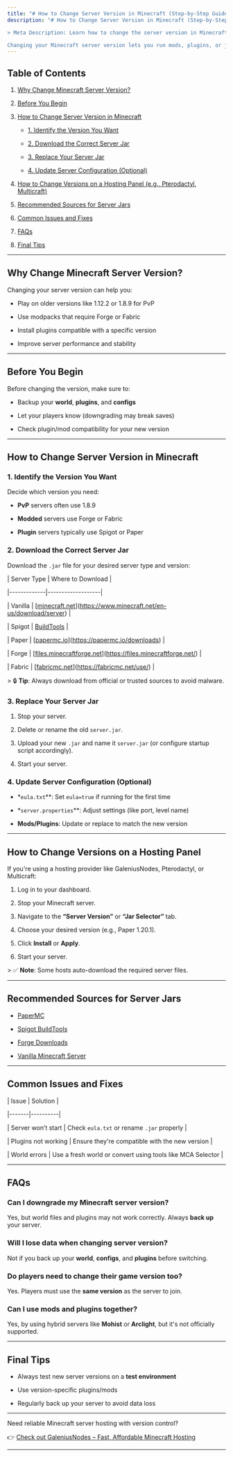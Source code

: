 ```yaml
---
title: "# How to Change Server Version in Minecraft (Step-by-Step Guide)"
description: "# How to Change Server Version in Minecraft (Step-by-Step Guide)

> Meta Description: Learn how to change the server version in Minecraft to match your preferred game version. Step-by-step guide for Java Edition, with tips for Spigot, Paper, Forge, and more.

Changing your Minecraft server version lets you run mods, plugins, or just play with friends using a different game version. This guide shows you how to switch server versions for Java Edition with Spigot, Paper, Vanilla, Forge, and Fabric servers."
---
```


## Table of Contents

1. [Why Change Minecraft Server Version?](#why-change-minecraft-server-version)

2. [Before You Begin](#before-you-begin)

3. [How to Change Server Version in Minecraft](#how-to-change-server-version-in-minecraft)

   - [1. Identify the Version You Want](#1-identify-the-version-you-want)

   - [2. Download the Correct Server Jar](#2-download-the-correct-server-jar)

   - [3. Replace Your Server Jar](#3-replace-your-server-jar)

   - [4. Update Server Configuration (Optional)](#4-update-server-configuration-optional)

4. [How to Change Versions on a Hosting Panel (e.g., Pterodactyl, Multicraft)](#how-to-change-versions-on-a-hosting-panel)

5. [Recommended Sources for Server Jars](#recommended-sources-for-server-jars)

6. [Common Issues and Fixes](#common-issues-and-fixes)

7. [FAQs](#faqs)

8. [Final Tips](#final-tips)

---

## Why Change Minecraft Server Version?

Changing your server version can help you:

- Play on older versions like 1.12.2 or 1.8.9 for PvP

- Use modpacks that require Forge or Fabric

- Install plugins compatible with a specific version

- Improve server performance and stability

---

## Before You Begin

Before changing the version, make sure to:

- Backup your **world**, **plugins**, and **configs**

- Let your players know (downgrading may break saves)

- Check plugin/mod compatibility for your new version

---

## How to Change Server Version in Minecraft

### 1. Identify the Version You Want

Decide which version you need:

- **PvP** servers often use 1.8.9

- **Modded** servers use Forge or Fabric

- **Plugin** servers typically use Spigot or Paper

### 2. Download the Correct Server Jar

Download the `.jar` file for your desired server type and version:

| Server Type | Where to Download |

|-------------|-------------------|

| Vanilla     | [[minecraft.net](http://minecraft.net)](https://www.minecraft.net/en-us/download/server) |

| Spigot      | [BuildTools](https://www.spigotmc.org/wiki/buildtools/) |

| Paper       | [[papermc.io](http://papermc.io)](https://papermc.io/downloads) |

| Forge       | [[files.minecraftforge.net](http://files.minecraftforge.net)](https://files.minecraftforge.net/) |

| Fabric      | [[fabricmc.net](http://fabricmc.net)](https://fabricmc.net/use/) |

\> 🔒 **Tip**: Always download from official or trusted sources to avoid malware.

### 3. Replace Your Server Jar

1. Stop your server.

2. Delete or rename the old `server.jar`.

3. Upload your new `.jar` and name it `server.jar` (or configure startup script accordingly).

4. Start your server.

### 4. Update Server Configuration (Optional)

- \*`eula.txt`\*\*: Set `eula=true` if running for the first time

- \*`server.properties`\*\*: Adjust settings (like port, level name)

- **Mods/Plugins**: Update or replace to match the new version

---

## How to Change Versions on a Hosting Panel

If you're using a hosting provider like GaleniusNodes, Pterodactyl, or Multicraft:

1. Log in to your dashboard.

2. Stop your Minecraft server.

3. Navigate to the **“Server Version”** or **“Jar Selector”** tab.

4. Choose your desired version (e.g., Paper 1.20.1).

5. Click **Install** or **Apply**.

6. Start your server.

\> ✅ **Note**: Some hosts auto-download the required server files.

---

## Recommended Sources for Server Jars

- [PaperMC](https://papermc.io/downloads)

- [Spigot BuildTools](https://www.spigotmc.org/wiki/buildtools/)

- [Forge Downloads](https://files.minecraftforge.net/)

- [Vanilla Minecraft Server](https://www.minecraft.net/en-us/download/server)

---

## Common Issues and Fixes

| Issue | Solution |

|-------|----------|

| Server won’t start | Check `eula.txt` or rename `.jar` properly |

| Plugins not working | Ensure they're compatible with the new version |

| World errors | Use a fresh world or convert using tools like MCA Selector |

---

## FAQs

### Can I downgrade my Minecraft server version?

Yes, but world files and plugins may not work correctly. Always **back up** your server.

### Will I lose data when changing server version?

Not if you back up your **world**, **configs**, and **plugins** before switching.

### Do players need to change their game version too?

Yes. Players must use the **same version** as the server to join.

### Can I use mods and plugins together?

Yes, by using hybrid servers like **Mohist** or **Arclight**, but it's not officially supported.

---

## Final Tips

- Always test new server versions on a **test environment**

- Use version-specific plugins/mods

- Regularly back up your server to avoid data loss

---

Need reliable Minecraft server hosting with version control?

👉 [Check out GaleniusNodes – Fast, Affordable Minecraft Hosting](https://galeniusnodes.com)

---